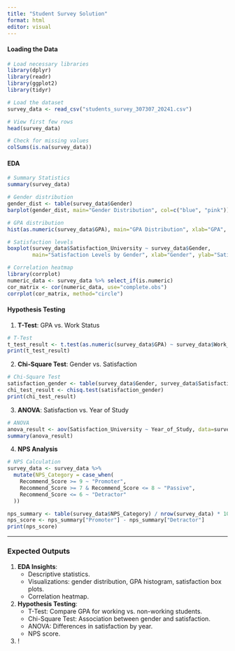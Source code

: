 ```yaml
---
title: "Student Survey Solution"
format: html
editor: visual
---
```


#### **Loading the Data**

```r
# Load necessary libraries
library(dplyr)
library(readr)
library(ggplot2)
library(tidyr)

# Load the dataset
survey_data <- read_csv("students_survey_307307_20241.csv")

# View first few rows
head(survey_data)

# Check for missing values
colSums(is.na(survey_data))
```

#### **EDA**

```r
# Summary Statistics
summary(survey_data)
```

```r
# Gender distribution
gender_dist <- table(survey_data$Gender)
barplot(gender_dist, main="Gender Distribution", col=c("blue", "pink"))
```

```r
# GPA distribution
hist(as.numeric(survey_data$GPA), main="GPA Distribution", xlab="GPA", col="lightgreen", breaks=10)
```

```r
# Satisfaction levels
boxplot(survey_data$Satisfaction_University ~ survey_data$Gender, 
        main="Satisfaction Levels by Gender", xlab="Gender", ylab="Satisfaction")
```

```r
# Correlation heatmap
library(corrplot)
numeric_data <- survey_data %>% select_if(is.numeric)
cor_matrix <- cor(numeric_data, use="complete.obs")
corrplot(cor_matrix, method="circle")
```

#### **Hypothesis Testing**

1.  **T-Test**: GPA vs. Work Status

```r
# T-Test
t_test_result <- t.test(as.numeric(survey_data$GPA) ~ survey_data$Work_Status)
print(t_test_result)
```

2.  **Chi-Square Test**: Gender vs. Satisfaction

```r
# Chi-Square Test
satisfaction_gender <- table(survey_data$Gender, survey_data$Satisfaction_University)
chi_test_result <- chisq.test(satisfaction_gender)
print(chi_test_result)
```

3.  **ANOVA**: Satisfaction vs. Year of Study

```r
# ANOVA
anova_result <- aov(Satisfaction_University ~ Year_of_Study, data=survey_data)
summary(anova_result)
```

4.  **NPS Analysis**

```r
# NPS Calculation
survey_data <- survey_data %>%
  mutate(NPS_Category = case_when(
    Recommend_Score >= 9 ~ "Promoter",
    Recommend_Score >= 7 & Recommend_Score <= 8 ~ "Passive",
    Recommend_Score <= 6 ~ "Detractor"
  ))

nps_summary <- table(survey_data$NPS_Category) / nrow(survey_data) * 100
nps_score <- nps_summary["Promoter"] - nps_summary["Detractor"]
print(nps_score)
```

------------------------------------------------------------------------

### **Expected Outputs**

1.  **EDA Insights**:
    -   Descriptive statistics.
    -   Visualizations: gender distribution, GPA histogram, satisfaction box plots.
    -   Correlation heatmap.
2.  **Hypothesis Testing**:
    -   T-Test: Compare GPA for working vs. non-working students.
    -   Chi-Square Test: Association between gender and satisfaction.
    -   ANOVA: Differences in satisfaction by year.
    -   NPS score.
3.  !
